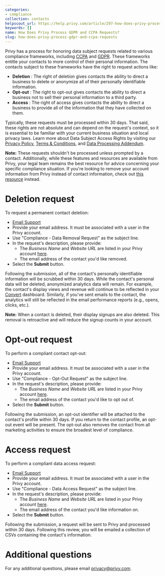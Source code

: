 ```yaml
---
categories:
- compliance
collection: contacts
helpscout_url: https://help.privy.com/article/297-how-does-privy-process-gdpr-and-ccpa-requests
keywords: []
name: How Does Privy Process GDPR and CCPA Requests?
slug: how-does-privy-process-gdpr-and-ccpa-requests
---
```

Privy has a process for honoring data subject requests related to various
compliance frameworks, including [CCPA](https://oag.ca.gov/privacy/ccpa) and
[GDPR](https://gdpr.eu/). These frameworks entitle your contacts to more
control of their personal information. The contacts subject to these
frameworks have the right to request actions like:

  * **Deletion** : The right of deletion gives contacts the ability to direct a business to delete or anonymize all of their personally identifiable information.
  * **Opt-out** : The right to opt-out gives contacts the ability to direct a business not to sell their personal information to a third party. 
  * **Access** : The right of access gives contacts the ability to direct a business to provide all of the information that they have collected on them. 

Typically, these requests must be processed within 30 days. That said, these
rights are not absolute and can depend on the request's context, so it is
essential to be familiar with your current business situation and local
privacy laws. Learn more about Data Subject Access Rights by visiting our
[Privacy Policy](https://www.privy.com/privacy-policy), [Terms &
Conditions](https://www.privy.com/terms-and-conditions), and [Data Processing
Addendum](https://www.privy.com/data-processing-addendum).

**Note:** These requests shouldn't be processed unless prompted by a contact.
Additionally, while these features and resources are available from Privy,
your legal team remains the best resource for advice concerning your specific
compliance situation. If you're looking to remove your account information
from Privy instead of contact information, check out [this
resource](https://privy.helpscoutdocs.com/article/56-account-management-faq)
instead.

# Deletion request

To request a permanent contact deletion:

  * [Email Support](mailto:support@privy.com)
  * Provide your email address. It must be associated with a user in the Privy account. 
  * Use "Compliance - Data Removal Request" as the subject line. 
  * In the request's description, please provide:
    * The _Business Name_ and _Website URL_ are listed in your Privy account [here](https://dashboard.privy.com/settings/business-info).
    * The email address of the contact you'd like removed.
  * Select the **Submit** button. 

Following the submission, all of the contact's personally identifiable
information will be scrubbed within 30 days. While the contact's personal data
will be deleted, anonymized analytics data will remain. For example, the
contact's display views and revenue will continue to be reflected in your
[Convert](https://dashboard.privy.com/campaigns) dashboard. Similarly, if
you’ve sent emails to the contact, the analytics will still be reflected in
the email performance reports (e.g., opens, clicks, etc.).

**Note:** When a contact is deleted, their display signups are also deleted.
This removal is retroactive and will reduce the signup counts in your account.

# Opt-out request

To perform a compliant contact opt-out:

  * [Email Support](mailto:support@privy.com)
  * Provide your email address. It must be associated with a user in the Privy account. 
  * Use "Compliance - Opt-Out Request" as the subject line. 
  * In the request's description, please provide:
    * The _Business Name_ and _Website URL_ are listed in your Privy account [here](https://dashboard.privy.com/settings/business-info).
    * The email address of the contact you'd like to opt out of. 
  * Select the **Submit** button. 

Following the submission, an opt-out identifier will be attached to the
contact's profile within 30 days. If you return to the contact profile, an
opt-out event will be present. The opt-out also removes the contact from all
marketing activities to ensure the broadest level of compliance.

# Access request

To perform a compliant data access request:

  * [Email Support](mailto:support@privy.com)
  * Provide your email address. It must be associated with a user in the Privy account. 
  * Use "Compliance - Data Access Request" as the subject line. 
  * In the request's description, please provide:
    * The _Business Name_ and _Website URL_ are listed in your Privy account [here](https://dashboard.privy.com/settings/business-info).
    * The email address of the contact you'd like information on. 
  * Select the **Submit** button. 

Following the submission, a request will be sent to Privy and processed within
30 days. Following this review, you will be emailed a collection of CSVs
containing the contact's information.

# Additional questions

For any additional questions, please email
[privacy@privy.com](mailto:privacy@privy.com).

